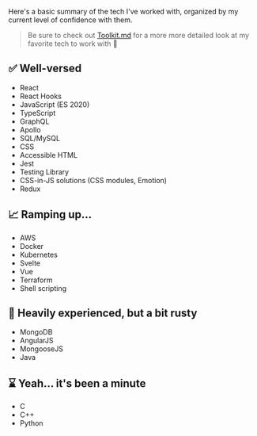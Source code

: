 
<PageHeader title="Skills" />

Here's a basic summary of the tech I've worked with, organized by my current level of confidence with them.

> Be sure to check out [Toolkit.md](/toolkit/) for a more more detailed look at my favorite tech to work with 🧰

## ✅ Well-versed

- React
- React Hooks
- JavaScript (ES 2020)
- TypeScript
- GraphQL
- Apollo
- SQL/MySQL
- CSS
- Accessible HTML
- Jest
- Testing Library
- CSS-in-JS solutions (CSS modules, Emotion)
- Redux

## 📈 Ramping up...

- AWS
- Docker
- Kubernetes
- Svelte
- Vue
- Terraform
- Shell scripting

## 🧹 Heavily experienced, but a bit rusty

- MongoDB
- AngularJS
- MongooseJS
- Java

## ⌛ Yeah... it's been a minute

- C
- C++
- Python
